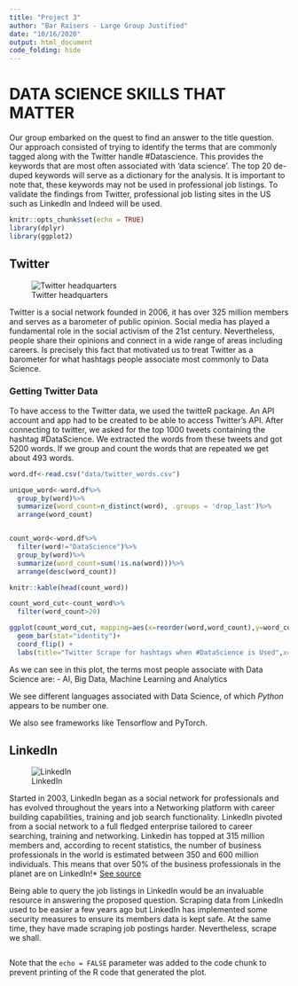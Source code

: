 ```yaml
---
title: "Project 3"
author: "Bar Raisers - Large Group Justified"
date: "10/16/2020"
output: html_document
code_folding: hide
---
```


# DATA SCIENCE SKILLS THAT MATTER

Our group embarked on the quest to find an answer to the title question. Our approach consisted of trying to identify the terms that are commonly tagged along with the Twitter handle #Datascience. This provides the keywords that are most often associated with ‘data science’. The top 20 de-duped keywords will serve as a dictionary for the analysis. It is important to note that, these keywords may not be used in professional job listings. To validate the findings from Twitter, professional job listing sites in the US such as LinkedIn and Indeed will be used. 

```r
knitr::opts_chunk$set(echo = TRUE)
library(dplyr)
library(ggplot2)
```

## Twitter 
![Twitter headquarters](images/twitter-headquarters.jpg)

Twitter is a social network founded in 2006, it has over 325 million members and serves as a barometer of public opinion.  Social media has played a fundamental role in the social activism of the 21st century.  Nevertheless, people share their opinions and connect in a wide range of areas including careers.  Is precisely this fact that motivated us to treat Twitter as a barometer for what hashtags people associate most commonly to Data Science.

### Getting Twitter Data

To have access to the Twitter data, we used the twitteR package.  An API account and app had to be created to be able to access Twitter's API. After connecting to twitter, we asked for the top 1000 tweets containing the hashtag #DataScience.  We extracted the words from these tweets and got 5200 words. If we group and count the words that are repeated we get about 493 words.

```r
word.df<-read.csv("data/twitter_words.csv")

unique_word<-word.df%>%
  group_by(word)%>%
  summarize(word_count=n_distinct(word), .groups = 'drop_last')%>%
  arrange(word_count)


count_word<-word.df%>%
  filter(word!="DataScience")%>%
  group_by(word)%>%
  summarize(word_count=sum(!is.na(word)))%>%
  arrange(desc(word_count))

knitr::kable(head(count_word))
```

```r
count_word_cut<-count_word%>%
  filter(word_count>20)

ggplot(count_word_cut, mapping=aes(x=reorder(word,word_count),y=word_count))+
  geom_bar(stat="identity")+
  coord_flip() +
  labs(title="Twitter Scrape for hashtags when #DataScience is Used",x="hashtags", y="count")

```

As we can see in this plot, the terms most people associate with Data Science are: 
- AI, Big Data, Machine Learning and Analytics

We see different languages associated with Data Science, of which *Python* appears to be number one.  

We also see frameworks like Tensorflow and PyTorch.

## LinkedIn

![LinkedIn](images/linkedin.jpg)

Started in 2003, LinkedIn began as a social network for professionals and has evolved throughout the years into a Networking platform with career building capabilities, training and job search functionality.  LinkedIn pivoted from a social network to a full fledged enterprise tailored to career searching, training and networking. Linkedin has topped at 315 million members and, according to recent statistics, the number of business professionals in the world is estimated between 350 and 600 million individuals.  This means that over 50% of the business professionals in the planet are on LinkedIn!* [See source](https://thelinkedinman.com/history-linkedin/#:~:text=LinkedIn%20started%20out%20in%20the,the%20New%20York%20stock%20exchange.)

Being able to query the job listings in LinkedIn would be an invaluable resource in answering the proposed question.  Scraping data from LinkedIn used to be easier a few years ago but LinkedIn has implemented some security measures to ensure its members data is kept safe.  At the same time, they have made scraping job postings harder. Nevertheless, scrape we shall.


```r


```

Note that the `echo = FALSE` parameter was added to the code chunk to prevent printing of the R code that generated the plot.
